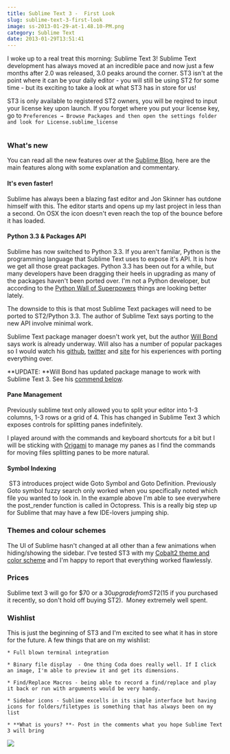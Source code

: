 ```yaml
---
title: Sublime Text 3 -  First Look
slug: sublime-text-3-first-look
image: ss-2013-01-29-at-1.48.10-PM.png
category: Sublime Text
date: 2013-01-29T13:51:41
---
```


I woke up to a real treat this morning: Sublime Text 3! Sublime Text development has always moved at an incredible pace and now just a few months after 2.0 was released, 3.0 peaks around the corner. ST3 isn't at the point where it can be your daily editor - you will still be using ST2 for some time - but its exciting to take a look at what ST3 has in store for us!

ST3 is only available to registered ST2 owners, you will be reqired to input your license key upon launch. If you forget where you put your license key, go to `Preferences → Browse Packages and then open the settings folder and look for License.sublime_license`

<img alt="" src="content" />

<h3>What's new</h3>

You can read all the new features over at the <a href="http://www.sublimetext.com/blog/articles/sublime-text-3-beta" target="_blank">Sublime Blog</a>, here are the main features along with some explanation and commentary.

<h4>It's even faster!</h4>

Sublime has always been a blazing fast editor and Jon Skinner has outdone himself with this. The editor starts and opens up my last project in less than a second. On OSX the icon doesn't even reach the top of the bounce before it has loaded.

<h4>Python 3.3 & Packages API</h4>

Sublime has now switched to Python 3.3. If you aren't familar, Python is the programming language that Sublime Text uses to expose it's API. It is how we get all those great packages. Python 3.3 has been out for a while, but many developers have been dragging their heels in upgrading as many of the packages haven't been ported over. I'm not a Python developer, but according to the <a href="https://python3wos.appspot.com/" target="_blank">Python Wall of Superpowers</a> things are looking better lately.

The downside to this is that most Sublime Text packages will need to be ported to ST2/Python 3.3. The author of Sublime Text says porting to the new API involve minimal work.

Sublime Text package manager doesn't work yet, but the author <a href="https://twitter.com/wbond" target="_blank">Will Bond</a> says work is already underway. Will also has a number of popular packages so I would watch his <a href="https://github.com/wbond/" target="_blank">github</a>, <a href="https://twitter.com/wbond" target="_blank">twitter</a> and <a href="http://wbond.net/sublime_packages" target="_blank">site</a> for his experiences with porting everything over.

**UPDATE: **Will Bond has updated package manage to work with Sublime Text 3. See his <a href="http://wesbos.com/sublime-text-3-first-look/#comment-1511">commend below</a>.

<h4>Pane Management</h4>

Previously sublime text only allowed you to split your editor into 1-3 columns, 1-3 rows or a grid of 4. This has changed in Sublime Text 3 which exposes controls for splitting panes indefinitely.

I played around with the commands and keyboard shortcuts for a bit but I will be sticking with <a href="https://github.com/SublimeText/Origami" target="_blank">Origami</a> to manage my panes as I find the commands for moving files splitting panes to be more natural.

<h4>Symbol Indexing</h4>

<img alt="" src="content" />
ST3 introduces project wide Goto Symbol and Goto Definition. Previously Goto symbol fuzzy search only worked when you specifically noted which file you wanted to look in. In the example above I'm able to see everywhere the post_render function is called in Octopress. This is a really big step up for Sublime that may have a few IDE-lovers jumping ship.

<h3>Themes and colour schemes</h3>

The UI of Sublime hasn't changed at all other than a few animations when hiding/showing the sidebar. I've tested ST3 with my <a href="https://github.com/wesbos/cobalt2/" target="_blank">Cobalt2 theme and color scheme</a> and I'm happy to report that everything worked flawlessly.

<h3>Prices</h3>

Sublime text 3 will go for $70 or a $30 upgrade from ST2 ($15 if you purchased it recently, so don't hold off buying ST2).  Money extremely well spent.

<h3>Wishlist</h3>

This is just the beginning of ST3 and I'm excited to see what it has in store for the future. A few things that are on my wishlist:



    * Full blown terminal integration

    * Binary file display  - One thing Coda does really well. If I click an image, I'm able to preview it and get its dimensions.

    * Find/Replace Macros - being able to record a find/replace and play it back or run with arguments would be very handy.

    * Sidebar icons - Sublime excells in its simple interface but having icons for folders/filetypes is something that has always been on my list

    * **What is yours? **- Post in the comments what you hope Sublime Text 3 will bring



<a href="https://sublimetextbook.com/?utm_source=st3firstlook&utm_medium=banner&utm_campaign=product"><img src="facebook-share2.png" /></a>